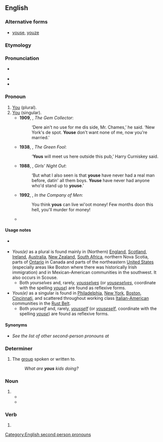 {{also|you's}}
==English==

===Alternative forms===
* {{qualifier|pronoun}} [[youse]], [[youze]]

===Etymology===
{{suffix|en|you|s|gloss2=''plural suffix''}}

===Pronunciation===
* {{a|UK}} {{IPA|en|/juːz/|/jəz/}}
* {{audio|en|en-au-yous.ogg|Audio (AU)}}
* {{rhymes|en|uːz|s=1}}

===Pronoun===
{{en-pronoun}} {{lb|en|dialectal}}

# [[you|You]] (plural). {{defdate|from 19th c.}}
# [[you|You]] (singular).
#* '''1909''', {{w|PG Wodehouse}}, ''The Gem Collector'':
#*: ‘Dere ain't no use for me dis side, Mr. Chames,’ he said. ‘New York's de spot. '''Youse''' don't want none of me, now you're married.’
#* '''1938''', {{w|Patrick Kavanagh}}, ''The Green Fool'':
#*: ‘'''Yous''' will meet us here outside this pub,’ Harry Curniskey said.
#* '''1988''', {{w|Kathy Lette}}, ''Girls' Night Out'':
#*: ‘But what I also seen is that '''youse''' have never had a real man before, datin' all them boys. '''Youse''' have never had anyone who'd stand up to '''youse'''.’
#* '''1992''', {{w|Edward Bond}}, ''In the Company of Men'':
#*: You think '''yous''' can live wi'oot money! Few months doon this hell, you'll murder for money!
#* {{quote-book|1=en|year=2010|author=Peter Corris|authorlink=Peter Corris|title=Torn Apart|publisher=Allen and Unwin|page=81|text=He tossed off half of the drink and I gave him a refill. "What can I do for '''youse'''?" "First off, information."}}

====Usage notes====
*{{s|plural}} {{lb|en|chiefly|AU|NZ|South Africa|New York City|New Jersey|Philadelphia| Delaware|Boston|New England|Northeastern United States|Chicago|Cincinnati|Liverpool|Cape Breton|Ireland|Scotland|Michigan|Teesside}}
* ''Yous(e)'' as a plural is found mainly in (Northern) [[England]], [[Scotland]], [[Ireland]], [[Australia]], [[New Zealand]], [[South Africa]], northern Nova Scotia, parts of [[Ontario]] in Canada and parts of the northeastern [[United States]] (especially areas like Boston where there was historically Irish immigration) and in Mexican-American communities in the southwest. It also occurs in Scouse.
** Both ''yourselves'' and, rarely, ''[[yousselves]]'' (or ''[[youseselves]]'', coordinate with the spelling ''[[youse]]'') are found as reflexive forms.
* ''Yous(e)'' as a singular is found in [[Philadelphia]], [[New York]], [[Boston]], [[Cincinnati]], and scattered throughout working class [[Italian-American]] communities in the [[Rust Belt]].
** Both ''yourself'' and, rarely, ''[[yousself]]'' (or ''[[youseself]]'', coordinate with the spelling ''[[youse]]'') are found as reflexive forms.

====Synonyms====
* ''See the list of other second-person pronouns at '''{{m|en|you}}'''''

===Determiner===
{{en-det}}

# {{lb|en|dialect}} The [[group]] spoken or written to.
#: ''What are '''yous''' kids doing?''

===Noun===
{{head|en|noun form}}

# {{plural of|en|you}}
#* {{quote-book|en|year=1992|author=Robert Dubin|title=Central Life Interests: Creative Individualism in a Complex World|page=10|passage=Most of your life after babyhood has been played out by the several '''yous'''.}}
#* {{quote-book|en|year=2010|author=Patrick M Morley|title=The Man in the Mirror: Solving the 24 Problems Men Face|page=36|passage=There are two '''yous''' — the visible you and the real you. The visible you is the you that is known by others.}}

===Verb===
{{head|en|verb form}}

# {{en-third-person singular of|you}}

[[Category:English second person pronouns]]